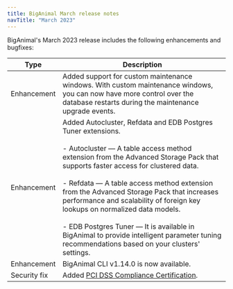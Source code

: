 ```yaml
---
title: BigAnimal March release notes
navTitle: "March 2023"
---
```


BigAnimal's March 2023 release includes the following enhancements and bugfixes:

|       Type        |                                                                                                                                                                                                                                                                              Description                                                                                                                                                                                                                                                                              |
| ----------------- | --------------------------------------------------------------------------------------------------------------------------------------------------------------------------------------------------------------------------------------------------------------------------------------------------------------------------------------------------------------------------------------------------------------------------------------------------------------------------------------------------------------------------------------------------------------------- |
| Enhancement       | Added support for custom maintenance windows. With custom maintenance windows, you can now have more control over the database restarts during the maintenance upgrade events.                                                                                                                                                                                                                                                                                                                                                                                        |
| Enhancement       | Added Autocluster, Refdata and EDB Postgres Tuner extensions.<br/> <br/> - Autocluster &mdash; A table access method extension from the Advanced Storage Pack that supports faster access for clustered data.<br/> <br/> - Refdata &mdash; A table access method extension from the Advanced Storage Pack that increases performance and scalability of foreign key lookups on normalized data models.<br/> <br/> - EDB Postgres Tuner &mdash; It is available in BigAnimal to provide intelligent parameter tuning recommendations based on your clusters' settings. |
| Enhancement       | BigAnimal CLI v1.14.0 is now available.                                                                                                                                                                                                                                                                                                                                                                                                                                                                                                                               |
| Security&nbsp;fix | Added [PCI DSS Compliance Certification](https://www.enterprisedb.com/blog/EDB-BigAnimal-PCI-Certification-Security).                                                                                                                                                                                                                                                                                                                                                                                                                                                  |